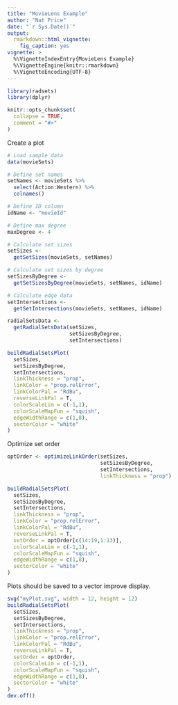 ```yaml
---
title: "MovieLens Example"
author: "Nat Price"
date: "`r Sys.Date()`"
output: 
  rmarkdown::html_vignette:
    fig_caption: yes
vignette: >
  %\VignetteIndexEntry{MovieLens Example}
  %\VignetteEngine{knitr::rmarkdown}
  %\VignetteEncoding{UTF-8}
---
```


```r
library(radsets)
library(dplyr)

knitr::opts_chunk$set(
  collapse = TRUE,
  comment = "#>"
)
```

Create a plot 

```r

# Load sample data
data(movieSets)

# Define set names
setNames <- movieSets %>%
  select(Action:Western) %>%
  colnames()

# Define ID column
idName <- "movieId"

# Define max degree
maxDegree <- 4

# Calculate set sizes
setSizes <-
  getSetSizes(movieSets, setNames)

# Calculate set sizes by degree
setSizesByDegree <-
  getSetSizesByDegree(movieSets, setNames, idName)

# Calculate edge data
setIntersections <-
  getSetIntersections(movieSets, setNames, idName)

radialSetsData <-
  getRadialSetsData(setSizes,
                    setSizesByDegree,
                    setIntersections)

buildRadialSetsPlot(
  setSizes,
  setSizesByDegree,
  setIntersections,
  linkThickness = "prop",
  linkColor = "prop.relError",
  linkColorPal = "RdBu",
  reverseLinkPal = T,
  colorScaleLim = c(-1,1),
  colorScaleMapFun = "squish",
  edgeWidthRange = c(1,8),
  sectorColor = "white"
)
```

Optimize set order

```r
optOrder <- optimizeLinkOrder(setSizes,
                              setSizesByDegree,
                              setIntersections,
                              linkThickness = "prop")
```

```r
buildRadialSetsPlot(
  setSizes,
  setSizesByDegree,
  setIntersections,
  linkThickness = "prop",
  linkColor = "prop.relError",
  linkColorPal = "RdBu",
  reverseLinkPal = T,
  setOrder = optOrder[c(14:19,1:13)],
  colorScaleLim = c(-1,1),
  colorScaleMapFun = "squish",
  edgeWidthRange = c(1,8),
  sectorColor = "white"
)
```

Plots should be saved to a vector improve display.
```r
svg("myPlot.svg", width = 12, height = 12)
buildRadialSetsPlot(
  setSizes,
  setSizesByDegree,
  setIntersections,
  linkThickness = "prop",
  linkColor = "prop.relError",
  linkColorPal = "RdBu",
  reverseLinkPal = T,
  setOrder = optOrder,
  colorScaleLim = c(-1,1),
  colorScaleMapFun = "squish",
  edgeWidthRange = c(1,8),
  sectorColor = "white"
)
dev.off()
```




